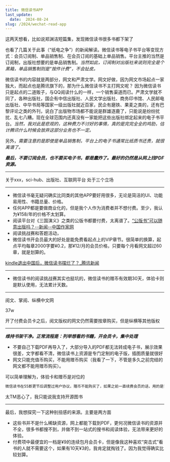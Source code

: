 ```yaml
---
title: 微信读书APP
last_update:
  date:  2024-08-24
slug: /2024/wechat-read-app
---
```





这两天想看，比如说郑渊洁短篇集，发现微信读书很多书都下架了

也看了几篇关于此事（“纸电之争”）的新闻解读。微信读书等电子书平台等变现方式：会员订阅制、单品销售制、在会员订阅的基础上单品销售。平台主推的当然是订阅制，出版社想要的是单品销售制。*当然如此，订阅制对出版社来说则完全是个黑箱，单品销售制则是“按件计费”，不会扯皮。*

微信读书的内容就是两部分，网文和严肃文学。网文好做，因为网文市场起点一家独大，而起点也是腾讯旗下的，那为什么微信读书不主打网文呢？ 因为微信读书只是起点的二道贩子，与QQ阅读什么的一样，一个销售渠道而已。严肃文学就不同了，各种出版社，国企有中信出版社、人民文学出版社、商务印书馆、人民邮电出版社、中华书局等国家一级出版社就近百家，民企有磨铁、果麦之类的，还有巴黎评论之类的外刊，说白了出版物市场都不能说是群雄逐鹿了，只能说是纷纷扰扰、乱七八糟。现在全球范围内还真没有一家能把这些出版社绑定起来的电子书平台。*当然，我对此是悲观的，这种费力不讨好的事情，真的是完完全全的鸡肋，估计腾讯什么时候会放弃这部分业务也不一定。*

另外，*需要注意的是即使是单品销售制，平台上的电子书通常比纸质书还贵，就很离谱了。*

***最后，不要订阅会员，也不要买电子书，都是蠢炸了。最好的仍然是从网上找PDF资源。***

---

关于xxx，sci-hub、出版社、互联网平台 处于三个立场

---

- 微信读书毫无疑问确实比同类的其他APP要好用很多，无论是简洁的UI、功能易用性、书籍总量、价格。
- 任何APP都是要做商业化的，但是我个人作为消费者并不想付费。至少，我认为¥158/年的价格不太划算。
- 阅读平台对《三国演义》之类的公版书都要付费，太离谱了。[“公版书”可以随意出版吗？--新闻--中国作家网](https://www.chinawriter.com.cn/n1/2023/0315/c403994-32644748.html)
- 阅读挑战赛和答题活动，
- 微信读书开会员最大的好处是能免费看起点上的VIP章节。很简单的换算，起点平均每章2000字要¥0.2，那¥12/月的会员价格，只要每个月看网文超过60章，就是划算的。


[kindle退出中国后，微信读书摆烂了？_腾讯新闻](https://new.qq.com/rain/a/20240102A09GE200)


---

- 微信读书的阅读挑战赛其实也挺坑的，微信读书的赠币有效期30天，体验卡则是默认使用，无法累计天数。

---

阅文、掌阅、纵横中文网

37w

开了付费会员卡之后，阅文版权的网文仍然需要按章购买，但是纵横等其他版权

---

***维持书架干净。正常流程是：列举想看的书籍，开会员卡，集中处理***


- 不要自己下载PDF再导入了，大部分导入的PDF都无法转成电子书，展示效果很差，文字都看不清，微信读书上资源是专门定制的电子版，插图质量就很好
- 网文只能充值币购买，不能用赠币购买（我看了一下，不管是多久之前完结的网文都不能用赠币购买）。

可以简单理解为，体验卡和赠币是对位的

```markdown
微信读书在55断更节后调整过用户协议，赠币不能购买了，如果之前一直续费会员的话，用的是调整前的协议不变，赠币可以看网文，老人老办法，新人新办法。不过微信读书也在调整网文上架速度和范围，很多非头部网文只能在起点看到，微信读书是不会上了，毕竟微信读书上的购买，不会给作者分成，起点的购买才可以
```

太TM恶心了，我只能说我支持开源图书

---

最后，我想探究一下这种别扭感的来源。主要是两方面

- 这些书并不是什么稀缺资源，网上都能下载到PDF，更何况微信读书的资源并不全，很多书都搜不到，并做不到一站式的搜书和阅读体验，无法带来更好的体验。
- 付费项中最便宜的一档是¥9的连续包月会员卡，但是像我这种喜欢“突击式”看书的人就不需要这个，如果有10天¥3的，我肯定就掏钱了。因为我觉得确实比较划算。

